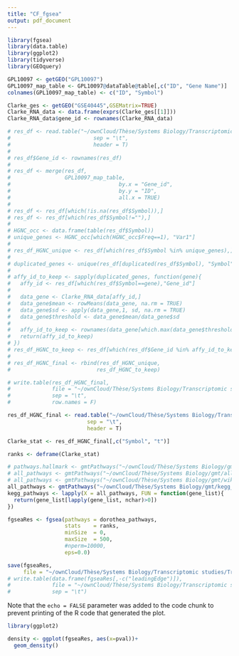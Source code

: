```yaml
---
title: "CF_fgsea"
output: pdf_document
---
```


```r
library(fgsea)
library(data.table)
library(ggplot2)
library(tidyverse)
library(GEOquery)
```

```r
GPL10097 <- getGEO("GPL10097")
GPL10097_map_table <- GPL10097@dataTable@table[,c("ID", "Gene Name")]
colnames(GPL10097_map_table) <- c("ID", "Symbol")
```

```r
Clarke_ges <- getGEO("GSE40445",GSEMatrix=TRUE)
Clarke_RNA_data <- data.frame(exprs(Clarke_ges[[1]]))
Clarke_RNA_data$gene_id <- rownames(Clarke_RNA_data)

# res_df <- read.table("~/ownCloud/Thèse/Systems Biology/Transcriptomic studies/Transcriptomic Analyses/Analyse Clarke/DE_Analysis/Clarke_differential_expression_analysis_limma_2022_01_24.txt",
#                          sep = "\t",
#                          header = T)
# 
# res_df$Gene_id <- rownames(res_df)
# 
# res_df <- merge(res_df,
#                 GPL10097_map_table,
#                                  by.x = "Gene_id",
#                                  by.y = "ID",
#                                  all.x = TRUE)
# 
# res_df <- res_df[which(!is.na(res_df$Symbol)),]
# res_df <- res_df[which(res_df$Symbol!=""),]
# 
# HGNC_occ <- data.frame(table(res_df$Symbol))
# unique_genes <- HGNC_occ[which(HGNC_occ$Freq==1), "Var1"]
# 
# res_df_HGNC_unique <- res_df[which(res_df$Symbol %in% unique_genes),]
# 
# duplicated_genes <- unique(res_df[duplicated(res_df$Symbol), "Symbol"])
# 
# affy_id_to_keep <- sapply(duplicated_genes, function(gene){
#   affy_id <- res_df[which(res_df$Symbol==gene),"Gene_id"]
#   
#   data_gene <- Clarke_RNA_data[affy_id,]
#   data_gene$mean <- rowMeans(data_gene, na.rm = TRUE)
#   data_gene$sd <- apply(data_gene,1, sd, na.rm = TRUE)
#   data_gene$threshold <- data_gene$mean/data_gene$sd
#   
#   affy_id_to_keep <- rownames(data_gene[which.max(data_gene$threshold),])
#   return(affy_id_to_keep)
# })
# res_df_HGNC_to_keep <- res_df[which(res_df$Gene_id %in% affy_id_to_keep),]
# 
# res_df_HGNC_final <- rbind(res_df_HGNC_unique,
#                           res_df_HGNC_to_keep)

# write.table(res_df_HGNC_final,
#             file = "~/ownCloud/Thèse/Systems Biology/Transcriptomic studies/Analyse Clarke/DE_Analysis/Clarke_DEG_limma_unique_HGNC_2022_01_24.csv",
#             sep = "\t",
#             row.names = F)

res_df_HGNC_final <- read.table("~/ownCloud/Thèse/Systems Biology/Transcriptomic studies/Transcriptomic Analyses/Analyse Clarke/DE_Analysis/Clarke_DEG_limma_unique_HGNC_2022_01_24.csv",
                         sep = "\t",
                         header = T)

Clarke_stat <- res_df_HGNC_final[,c("Symbol", "t")]

ranks <- deframe(Clarke_stat)
```


```r
# pathways.hallmark <- gmtPathways("~/ownCloud/Thèse/Systems Biology/gmt/h.all.v7.4.symbols.gmt")
# all_pathways <- gmtPathways("~/ownCloud/Thèse/Systems Biology/gmt/all_pathways_2022_01_12.gmt")
# all_pathways <- gmtPathways("~/ownCloud/Thèse/Systems Biology/gmt/wikipathways_filtered_gsea_2022_09_07.gmt")
all_pathways <- gmtPathways("~/ownCloud/Thèse/Systems Biology/gmt/kegg_from_omnipathR_gsea_2022_09_07.gmt")
kegg_pathways <- lapply(X = all_pathways, FUN = function(gene_list){
  return(gene_list[lapply(gene_list, nchar)>0])
})
```

```r
fgseaRes <- fgsea(pathways = dorothea_pathways, 
                  stats    = ranks,
                  minSize  = 0,
                  maxSize  = 500,
                  #nperm=10000,
                  eps=0.0)

save(fgseaRes,
     file = "~/ownCloud/Thèse/Systems Biology/Transcriptomic studies/Transcriptomic Analyses/Analyse Clarke/GSEA/Clarke_fgsea_report_dorothea_pathways_2022_09_07.RData")
# write.table(data.frame(fgseaRes[,-c("leadingEdge")]),
#             file = "~/ownCloud/Thèse/Systems Biology/Transcriptomic studies/Analyse Clarke/GSEA/Clarke_fgsea_report_2021_01_14.tsv",
#             sep = "\t")
```

Note that the `echo = FALSE` parameter was added to the code chunk to prevent printing of the R code that generated the plot.

```r
library(ggplot2)

density <- ggplot(fgseaRes, aes(x=pval))+
  geom_density()
```